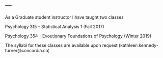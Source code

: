 ---
---

<link rel="stylesheet" href="styles.css" type="text/css">

As a Graduate student instructor I have taught two classes

Psychology 315 - Statistical Analysis 1 (Fall 2017)

Psychology 354 - Evoutionary Foundations of Psychology (Winter 2019)

The syllabi for these classes are available upon request (kathleen.kennedy-turner@concordia.ca)

